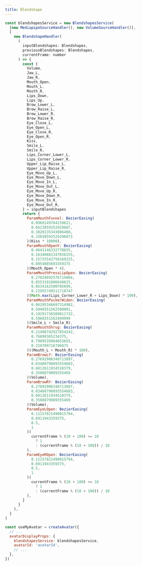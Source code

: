 ```yaml
---
title: Blendshape
---
```


```jsx
const blendshapesService = new BlendshapesService(
  [new MediapipeSourceHandler(), new VolumeSourceHandler()],
  [
    new BlendshapeHandler(
      (
        inputBlendshapes: Blendshapes,
        previousBlendshapes: Blendshapes,
        currentFrame: number
      ) => {
        const {
          Volume,
          Jaw_L,
          Jaw_R,
          Mouth_Open,
          Mouth_L,
          Mouth_R,
          Lips_Down,
          Lips_Up,
          Brow_Lower_L,
          Brow_Raise_L,
          Brow_Lower_R,
          Brow_Raise_R,
          Eye_Close_L,
          Eye_Open_L,
          Eye_Close_R,
          Eye_Open_R,
          Kiss,
          Smile_L,
          Smile_R,
          Lips_Corner_Lower_L,
          Lips_Corner_Lower_R,
          Upper_Lip_Raise_L,
          Upper_Lip_Raise_R,
          Eye_Move_Up_L,
          Eye_Move_Down_L,
          Eye_Move_In_L,
          Eye_Move_Out_L,
          Eye_Move_Up_R,
          Eye_Move_Down_R,
          Eye_Move_In_R,
          Eye_Move_Out_R,
        } = inputBlendshapes
        return {
          ParamMouthFunnel: BezierEasing(
            0.0968149784239621,
            0.6623859252929687,
            0.3820135343806408,
            0.33038592529296873
          )(Kiss * 10000),
          ParamMouthOpenY: BezierEasing(
            0.4641146332778655,
            0.16340881347656255,
            0.15725542750169225,
            0.8954085693359375
          )(Mouth_Open * 4),
          ParamMouthPressLipOpen: BezierEasing(
            0.27024692576714804,
            0.8553101806640625,
            0.8534162500705099,
            0.21955749511718747
          )(Math.max(Lips_Corner_Lower_R + Lips_Down) * 100),
          ParamMouthPuckerWiden: BezierEasing(
            0.06295346697314982,
            0.5040351562500001,
            0.19291736589011732,
            0.5960351562499999
          )(Smile_L + Smile_R),
          ParamMouthShrug: BezierEasing(
            0.21490742927854242,
            0.76899365234375,
            0.7989535004653655,
            0.319709716796875
          )((Mouth_L + Mouth_R) * 100),
          ParamBrowLY: BezierEasing(
            0.27692906348713897,
            0.03488790893554683,
            0.6812611934510379,
            0.3508879089355469
          )(Volume),
          ParamBrowRY: BezierEasing(
            0.27692906348713897,
            0.03488790893554683,
            0.6812611934510379,
            0.3508879089355469
          )(Volume),
          ParamEyeLOpen: BezierEasing(
            0.11157821490015794,
            0.6911943359375,
            0.5,
            1
          )(
            currentFrame % (10 + 100) >= 10
              ? 1
              : (currentFrame % (10 + 100)) / 10
          ),
          ParamEyeROpen: BezierEasing(
            0.11157821490015794,
            0.6911943359375,
            0.5,
            1
          )(
            currentFrame % (10 + 100) >= 10
              ? 1
              : (currentFrame % (10 + 100)) / 10
          ),
        }
      }
    ),
  ]
)

const useMyAvatar = createAvatar({
  // ...
  avatarDisplayProps: {
    blendshapesService: blendshapesService,
    avatarId: 'avatarId',
    // ...
  },
})
```
